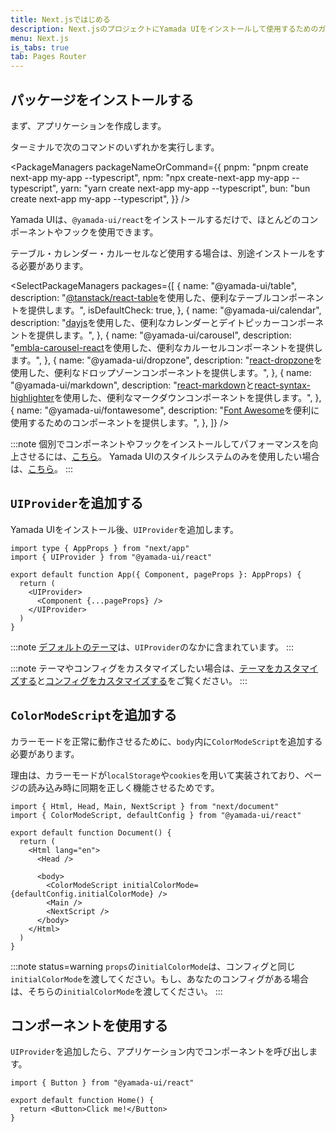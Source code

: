```yaml
---
title: Next.jsではじめる
description: Next.jsのプロジェクトにYamada UIをインストールして使用するためのガイド。
menu: Next.js
is_tabs: true
tab: Pages Router
---
```


## パッケージをインストールする

まず、アプリケーションを作成します。

ターミナルで次のコマンドのいずれかを実行します。

<PackageManagers
  packageNameOrCommand={{
    pnpm: "pnpm create next-app my-app --typescript",
    npm: "npx create-next-app my-app --typescript",
    yarn: "yarn create next-app my-app --typescript",
    bun: "bun create next-app my-app --typescript",
  }}
/>

Yamada UIは、`@yamada-ui/react`をインストールするだけで、ほとんどのコンポーネントやフックを使用できます。

<PackageManagers packageNameOrCommand="@yamada-ui/react" />

テーブル・カレンダー・カルーセルなど使用する場合は、別途インストールをする必要があります。

<SelectPackageManagers
  packages={[
    {
      name: "@yamada-ui/table",
      description:
        "[@tanstack/react-table](https://tanstack.com/table/v8)を使用した、便利なテーブルコンポーネントを提供します。",
      isDefaultCheck: true,
    },
    {
      name: "@yamada-ui/calendar",
      description:
        "[dayjs](https://day.js.org/)を使用した、便利なカレンダーとデイトピッカーコンポーネントを提供します。",
    },
    {
      name: "@yamada-ui/carousel",
      description:
        "[embla-carousel-react](https://www.embla-carousel.com/)を使用した、便利なカルーセルコンポーネントを提供します。",
    },
    {
      name: "@yamada-ui/dropzone",
      description:
        "[react-dropzone](https://react-dropzone.js.org/)を使用した、便利なドロップゾーンコンポーネントを提供します。",
    },
    {
      name: "@yamada-ui/markdown",
      description:
        "[react-markdown](https://remarkjs.github.io/react-markdown/)と[react-syntax-highlighter](https://react-syntax-highlighter.github.io/react-syntax-highlighter/demo/)を使用した、便利なマークダウンコンポーネントを提供します。",
    },
    {
      name: "@yamada-ui/fontawesome",
      description:
        "[Font Awesome](https://fontawesome.com/)を便利に使用するためのコンポーネントを提供します。",
    },
  ]}
/>

:::note
個別でコンポーネントやフックをインストールしてパフォーマンスを向上させるには、[こちら](/getting-started/installation/individual)。
Yamada UIのスタイルシステムのみを使用したい場合は、[こちら](/getting-started/installation/minimal)。
:::

## `UIProvider`を追加する

Yamada UIをインストール後、`UIProvider`を追加します。

```tsx live=false title=_app.tsx highlight={6,8}
import type { AppProps } from "next/app"
import { UIProvider } from "@yamada-ui/react"

export default function App({ Component, pageProps }: AppProps) {
  return (
    <UIProvider>
      <Component {...pageProps} />
    </UIProvider>
  )
}
```

:::note
[デフォルトのテーマ](/styled-system/theming/default-theme)は、`UIProvider`のなかに含まれています。
:::

:::note
テーマやコンフィグをカスタマイズしたい場合は、[テーマをカスタマイズする](/styled-system/theming/customize-theme)と[コンフィグをカスタマイズする](/styled-system/configure/customize-config)をご覧ください。
:::

## `ColorModeScript`を追加する

カラーモードを正常に動作させるために、`body`内に`ColorModeScript`を追加する必要があります。

理由は、カラーモードが`localStorage`や`cookies`を用いて実装されており、ページの読み込み時に同期を正しく機能させるためです。

```tsx live=false title=_document.tsx highlight={10}
import { Html, Head, Main, NextScript } from "next/document"
import { ColorModeScript, defaultConfig } from "@yamada-ui/react"

export default function Document() {
  return (
    <Html lang="en">
      <Head />

      <body>
        <ColorModeScript initialColorMode={defaultConfig.initialColorMode} />
        <Main />
        <NextScript />
      </body>
    </Html>
  )
}
```

:::note status=warning
`props`の`initialColorMode`は、コンフィグと同じ`initialColorMode`を渡してください。もし、あなたのコンフィグがある場合は、そちらの`initialColorMode`を渡してください。
:::

## コンポーネントを使用する

`UIProvider`を追加したら、アプリケーション内でコンポーネントを呼び出します。

```tsx live=false title=index.tsx
import { Button } from "@yamada-ui/react"

export default function Home() {
  return <Button>Click me!</Button>
}
```
